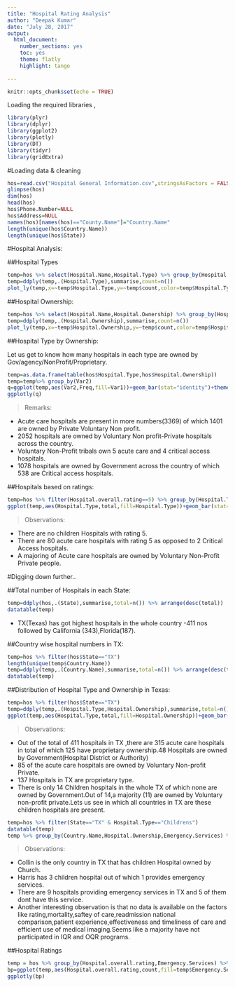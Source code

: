 ---
title: "Hospital Rating Analysis"
author: "Deepak Kumar"
date: "July 28, 2017"
output: 
  html_document:
    number_sections: yes
    toc: yes
    theme: flatly
    highlight: tango
    
---

```{r setup, include=FALSE}
knitr::opts_chunk$set(echo = TRUE)
```

Loading the required libraries ,
```{r}
library(plyr)
library(dplyr)
library(ggplot2)
library(plotly)
library(DT)
library(tidyr)
library(gridExtra)
```

#Loading data & cleaning

```{r}
hos=read.csv("Hospital General Information.csv",stringsAsFactors = FALSE,header=TRUE)
glimpse(hos)
dim(hos)
head(hos)
hos$Phone.Number=NULL
hos$Address=NULL
names(hos)[names(hos)=="County.Name"]="Country.Name"
length(unique(hos$Country.Name))
length(unique(hos$State))
```

#Hospital Analysis:

##Hospital Types 


```{r}
temp=hos %>% select(Hospital.Name,Hospital.Type) %>% group_by(Hospital.Type)
temp=ddply(temp,.(Hospital.Type),summarise,count=n())
plot_ly(temp,x=~temp$Hospital.Type,y=~temp$count,color=temp$Hospital.Type,type="bar") %>% layout(title="Number of Hospitals by Type",xaxis=list(title="Type"),yaxis=list(title="Count"))
```

##Hospital Ownership:

```{r}
temp=hos %>% select(Hospital.Name,Hospital.Ownership) %>% group_by(Hospital.Ownership)
temp=ddply(temp,.(Hospital.Ownership),summarise,count=n())
plot_ly(temp,x=~temp$Hospital.Ownership,y=~temp$count,color=temp$Hospital.Ownership,type="bar") %>% layout(title="Number of Hospitals by Ownership",xaxis=list(title="Ownership"),yaxis=list(title="Count"),showlegend=FALSE)
```


##Hospital Type by Ownership:

Let us get to know how many hospitals in each type are owned by Gov/agency/NonProfit/Proprietary.

```{r,fig_width=20,fig_height=4}
temp=as.data.frame(table(hos$Hospital.Type,hos$Hospital.Ownership))
temp=temp%>% group_by(Var2)
q=ggplot(temp,aes(Var2,Freq,fill=Var1))+geom_bar(stat="identity")+theme(axis.text.x =element_text(angle=90))+labs(x="Ownership",y="Count",fill="Hospital Type")+ggtitle("Count of Hospital in each Type and Ownership")
ggplotly(q)
```

> Remarks:

* Acute care hospitals are present in more numbers(3369) of which 1401 are owned by Private Voluntary Non profit.
* 2052 hospitals are owned by Voluntary Non profit-Private hospitals across the country.
* Voluntary Non-Profit tribals own 5 acute care and 4 critical access hospitals.
* 1078 hospitals are owned by Government across the country of which 538 are Critical access hospitals.

##Hospitals based on ratings:

```{r,fig_width=11,fig_height=12}
temp=hos %>% filter(Hospital.overall.rating==5) %>% group_by(Hospital.Type,Hospital.Ownership) %>% summarise(total=n())
ggplot(temp,aes(Hospital.Type,total,fill=Hospital.Type))+geom_bar(stat="identity")+facet_wrap(~Hospital.Ownership)+theme(legend.position="None",axis.text.x = element_text(angle=90))+ggtitle("Hospital Type and Ownership distribution with Rating 5")
```

> Observations:

* There are no children Hospitals with rating 5.
* There are 80 acute care hospitals with rating 5 as opposed to 2 Critical Access hospitals.
* A majoring of Acute care hospitals are owned by Voluntary Non-Profit Private people.

#Digging down further..

##Total number of Hospitals in each State:

```{r}
temp=ddply(hos,.(State),summarise,total=n()) %>% arrange(desc(total))
datatable(temp)
```

* TX(Texas) has got highest hospitals in the whole country -411 nos followed by California (343),Florida(187).

##Country wise hospital numbers in TX:

```{r}
temp=hos %>% filter(hos$State=="TX")
length(unique(temp$Country.Name))
temp=ddply(temp,.(Country.Name),summarise,total=n()) %>% arrange(desc(total))
datatable(temp)
```

##Distribution of Hospital Type and Ownership in Texas:

```{r}
temp=hos %>% filter(hos$State=="TX")
temp=ddply(temp,.(Hospital.Type,Hospital.Ownership),summarise,total=n()) %>% arrange(desc(total))
ggplot(temp,aes(Hospital.Type,total,fill=Hospital.Ownership))+geom_bar(stat="identity")+theme(axis.text.x = element_text(angle=90))+labs(x="Hospital Type",y="Total",fill="Ownership")+ggtitle("Distribution of Hospital Type and Ownership in Texas")
```

> Observations:

* Out of the total of 411 hospitals in TX ,there are 315 acute care hospitals in total of which 125 have proprietary ownership.48 Hospitals are owned by Government(Hospital District or Authority)
* 85 of the acute care hospitals are owned by Voluntary Non-profit Private.
* 137 Hospitals in TX are proprietary type.
* There is only 14  Children hospitals in the whole TX of which none are owned by Government.Out of 14,a majority (11) are owned by Voluntary non-profit private.Lets us see in which all countries in TX are these children hospitals are present.

```{r}
temp=hos %>% filter(State=="TX" & Hospital.Type=="Childrens")
datatable(temp)
temp %>% group_by(Country.Name,Hospital.Ownership,Emergency.Services) %>% summarise(count=n()) %>% ggplot(aes(Country.Name,count,fill=Hospital.Ownership))+geom_bar(stat="identity")+labs(x="Country Name",y="Count",fill="Ownership")+theme(axis.text.x = element_text(angle=90))+ggtitle("Children Hospital in TX")+facet_wrap(~Emergency.Services)
```

> Observations:

* Collin is the only country in TX that has children Hospital owned by Church.
* Harris has 3 children hospital out of which 1 provides emergency services.
* There are 9 hospitals providing emergency services in TX and 5 of them dont have this service.
* Another interesting observation is that no data is available on the factors like rating,mortality,saftey of care,readmission national comparison,patient experience,effectiveness and timeliness of care and efficient use of medical imaging.Seems like a majority have not participated in IQR and OQR programs.

##Hospital Ratings

```{r}
temp = hos %>% group_by(Hospital.overall.rating,Emergency.Services) %>% summarise(count=n()) %>% arrange(desc(count))
bp=ggplot(temp,aes(Hospital.overall.rating,count,fill=temp$Emergency.Services))+geom_bar(stat="identity")+labs(x="Rating",y="Count of Hospitals",fill="Emergency Services")
ggplotly(bp)
```

